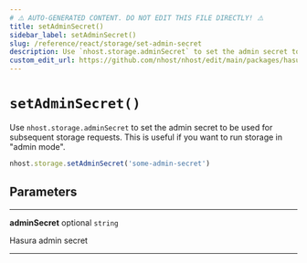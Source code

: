 ```yaml
---
# ⚠️ AUTO-GENERATED CONTENT. DO NOT EDIT THIS FILE DIRECTLY! ⚠️
title: setAdminSecret()
sidebar_label: setAdminSecret()
slug: /reference/react/storage/set-admin-secret
description: Use `nhost.storage.adminSecret` to set the admin secret to be used for subsequent storage requests. This is useful if you want to run storage in "admin mode".
custom_edit_url: https://github.com/nhost/nhost/edit/main/packages/hasura-storage-js/src/hasura-storage-client.ts#L206
---
```


# `setAdminSecret()`

Use `nhost.storage.adminSecret` to set the admin secret to be used for subsequent storage requests. This is useful if you want to run storage in "admin mode".

```ts
nhost.storage.setAdminSecret('some-admin-secret')
```

## Parameters

---

**<span className="parameter-name">adminSecret</span>** <span className="optional-status">optional</span> <code>string</code>

Hasura admin secret

---

